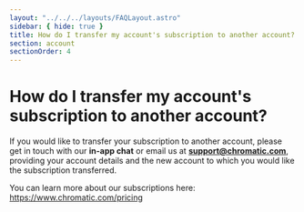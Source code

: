 ```yaml
---
layout: "../../../layouts/FAQLayout.astro"
sidebar: { hide: true }
title: How do I transfer my account's subscription to another account?
section: account
sectionOrder: 4
---
```


# How do I transfer my account's subscription to another account?

If you would like to transfer your subscription to another account, please get in touch with our **in-app chat** or email us at **support@chromatic.com**, providing your account details and the new account to which you would like the subscription transferred.

You can learn more about our subscriptions here: https://www.chromatic.com/pricing
